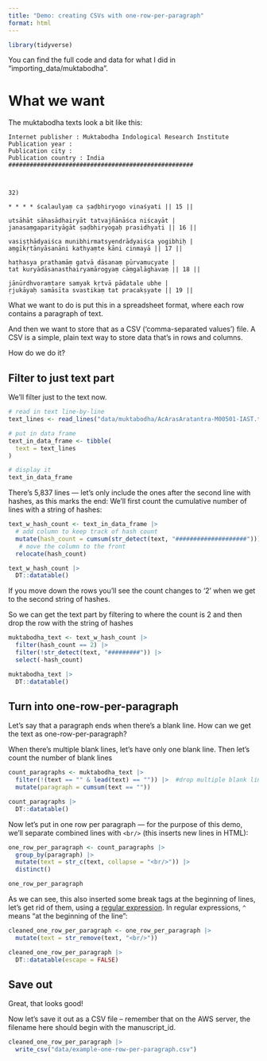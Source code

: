 ```yaml
---
title: "Demo: creating CSVs with one-row-per-paragraph"
format: html
---
```


```r
library(tidyverse)
```

You can find the full code and data for what I did in "importing_data/muktabodha".

# What we want
The muktabodha texts look a bit like this:

```
Internet publisher : Muktabodha Indological Research Institute
Publication year : 
Publication city : 
Publication country : India
####################################################



32)

* * * * ścalaulyaṃ ca ṣaḍbhiryogo vinaśyati || 15 || 

utsāhāt sāhasādhairyāt tatvajñānāśca niścayāt |
janasaṃgaparityāgāt ṣaḍbhiryogaḥ prasidhyati || 16 ||

vasiṣṭhādyaiśca munibhirmatsyendrādyaiśca yogibhiḥ |
aṃgīkṛtānyāsanāni kathyaṃte kāni cinmayā || 17 ||

haṭhasya prathamāṃ gatvā dāsanaṃ pūrvamucyate |
tat kuryādāsanasthairyamārogyaṃ cāṃgalāghavaṃ || 18 ||

jānūrdhvoraṃtare samyak kṛtvā pādatale ubhe |
ṛjukāyaḥ samāsīta svastikaṃ tat pracakṣyate || 19 ||
```

What we want to do is put this in a spreadsheet format, where each row contains a paragraph of text. 

And then we want to store that as a CSV ('comma-separated values') file. A CSV is a simple, plain text way to store data that's in rows and columns.

How do we do it?

## Filter to just text part
We'll filter just to the text now.

```r
# read in text line-by-line
text_lines <- read_lines("data/muktabodha/AcArasAratantra-M00501-IAST.txt")

# put in data frame
text_in_data_frame <- tibble(
  text = text_lines
)

# display it
text_in_data_frame
```

There's 5,837 lines --- let's only include the ones after the second line with hashes, as this marks the end:
We'll first count the cumulative number of lines with a string of hashes:

```r
text_w_hash_count <- text_in_data_frame |> 
  # add column to keep track of hash count
  mutate(hash_count = cumsum(str_detect(text, "####################"))) |> 
   # move the column to the front
  relocate(hash_count)

text_w_hash_count |> 
  DT::datatable()
```

If you move down the rows you'll see the count changes to '2' when we get to the second string of hashes.

So we can get the text part by filtering to where the count is 2 and then drop the row with the string of hashes

```r
muktabodha_text <- text_w_hash_count |> 
  filter(hash_count == 2) |> 
  filter(!str_detect(text, "#########")) |> 
  select(-hash_count)

muktabodha_text |> 
  DT::datatable()
```

## Turn into one-row-per-paragraph
Let's say that a paragraph ends when there's a blank line. How can we get the text as one-row-per-paragraph?

When there's multiple blank lines, let's have only one blank line. Then let's count the number of blank lines

```r
count_paragraphs <- muktabodha_text |> 
  filter(!(text == "" & lead(text) == "")) |>  #drop multiple blank lines
  mutate(paragraph = cumsum(text == ""))

count_paragraphs |> 
  DT::datatable()

```

Now let's put in one row per paragraph --- for the purpose of this demo, we'll separate combined lines with `<br/>` (this inserts new lines in HTML):

```r
one_row_per_paragraph <- count_paragraphs |> 
  group_by(paragraph) |> 
  mutate(text = str_c(text, collapse = "<br/>")) |> 
  distinct()

one_row_per_paragraph
```

As we can see, this also inserted some break tags at the beginning of lines, let's get rid of them, using a [regular expression](https://r4ds.hadley.nz/regexps). In regular expressions, `^` means "at the beginning of the line": 

```r
cleaned_one_row_per_paragraph <- one_row_per_paragraph |> 
  mutate(text = str_remove(text, "<br/>"))

cleaned_one_row_per_paragraph |> 
  DT::datatable(escape = FALSE)
```

## Save out
Great, that looks good!

Now let's save it out as a CSV file -- remember that on the AWS server, the filename here should begin with the manuscript_id.

```r
cleaned_one_row_per_paragraph |> 
  write_csv("data/example-one-row-per-paragraph.csv")
```

